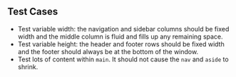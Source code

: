 ## Test Cases

- Test variable width: the navigation and sidebar columns should be fixed width and the middle column is fluid and fills up any remaining space.
- Test variable height: the header and footer rows should be fixed width and the footer should always be at the bottom of the window.
- Test lots of content within `main`. It should not cause the `nav` and `aside` to shrink.
